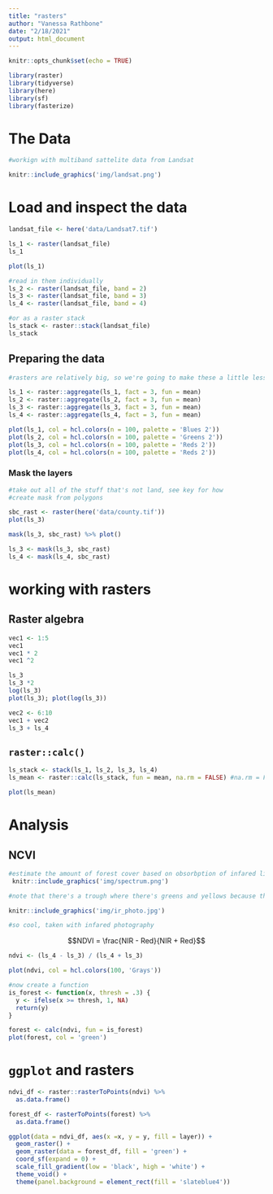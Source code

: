```yaml
---
title: "rasters"
author: "Vanessa Rathbone"
date: "2/18/2021"
output: html_document
---
```


```r
knitr::opts_chunk$set(echo = TRUE)

library(raster)
library(tidyverse)
library(here)
library(sf)
library(fasterize)
```

# The Data
```r

#workign with multiband sattelite data from Landsat

knitr::include_graphics('img/landsat.png')
```

# Load and inspect the data
```r

landsat_file <- here('data/Landsat7.tif')

ls_1 <- raster(landsat_file)
ls_1

plot(ls_1)
```
```r
#read in them individually
ls_2 <- raster(landsat_file, band = 2)
ls_3 <- raster(landsat_file, band = 3)
ls_4 <- raster(landsat_file, band = 4)

#or as a raster stack
ls_stack <- raster::stack(landsat_file)
ls_stack
```
## Preparing the data
```r
#rasters are relatively big, so we're going to make these a little less memory intensive by grouping cells together into one cell using aggregate()

ls_1 <- raster::aggregate(ls_1, fact = 3, fun = mean)
ls_2 <- raster::aggregate(ls_2, fact = 3, fun = mean)
ls_3 <- raster::aggregate(ls_3, fact = 3, fun = mean)
ls_4 <- raster::aggregate(ls_4, fact = 3, fun = mean)

plot(ls_1, col = hcl.colors(n = 100, palette = 'Blues 2'))
plot(ls_2, col = hcl.colors(n = 100, palette = 'Greens 2'))
plot(ls_3, col = hcl.colors(n = 100, palette = 'Reds 2'))
plot(ls_4, col = hcl.colors(n = 100, palette = 'Reds 2'))
```
### Mask the layers
```r

#take out all of the stuff that's not land, see key for how 
#create mask from polygons

sbc_rast <- raster(here('data/county.tif'))
plot(ls_3)

mask(ls_3, sbc_rast) %>% plot()

ls_3 <- mask(ls_3, sbc_rast)
ls_4 <- mask(ls_4, sbc_rast)
```
# working with rasters

## Raster algebra
```r
vec1 <- 1:5
vec1
vec1 * 2
vec1 ^2

ls_3
ls_3 *2 
log(ls_3)
plot(ls_3); plot(log(ls_3))
```
```r
vec2 <- 6:10
vec1 + vec2 
ls_3 + ls_4
```
## `raster::calc()`
```r

ls_stack <- stack(ls_1, ls_2, ls_3, ls_4)
ls_mean <- raster::calc(ls_stack, fun = mean, na.rm = FALSE) #na.rm = FALSE results in no ocean in our plot

plot(ls_mean)
```
# Analysis

## NCVI
```r
#estimate the amount of forest cover based on obsorbption of infared light 
 knitr::include_graphics('img/spectrum.png')

#note that there's a trough where there's greens and yellows because that not being absorbed by the plant hence why plants are green!!

knitr::include_graphics('img/ir_photo.jpg')

#so cool, taken with infared photography
```

$$NDVI = \frac{NIR - Red}{NIR + Red}$$
```r

ndvi <- (ls_4 - ls_3) / (ls_4 + ls_3)

plot(ndvi, col = hcl.colors(100, 'Grays'))

#now create a function
is_forest <- function(x, thresh = .3) {
  y <- ifelse(x >= thresh, 1, NA)
  return(y)
}

forest <- calc(ndvi, fun = is_forest)
plot(forest, col = 'green')
```
# `ggplot` and rasters
```r

ndvi_df <- raster::rasterToPoints(ndvi) %>% 
  as.data.frame()

forest_df <- rasterToPoints(forest) %>% 
  as.data.frame()

ggplot(data = ndvi_df, aes(x =x, y = y, fill = layer)) +
  geom_raster() +
  geom_raster(data = forest_df, fill = 'green') +
  coord_sf(expand = 0) +
  scale_fill_gradient(low = 'black', high = 'white') +
  theme_void() +
  theme(panel.background = element_rect(fill = 'slateblue4'))

```


